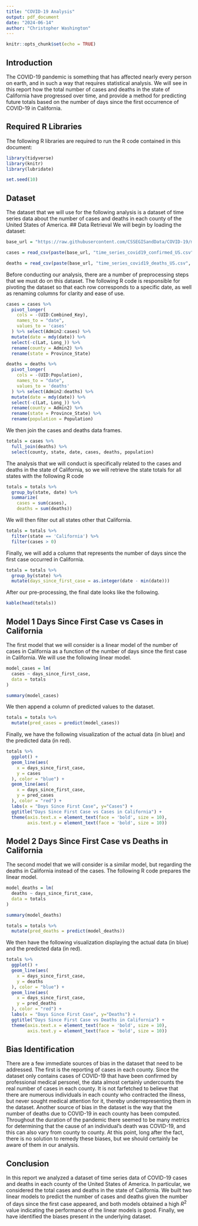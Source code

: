 ```yaml
---
title: "COVID-19 Analysis"
output: pdf_document
date: "2024-06-14"
author: "Christopher Washington"
---
```


```r
knitr::opts_chunk$set(echo = TRUE)
```
## Introduction

The COVID-19 pandemic is something that has affected nearly every person on earth, and in such a way that requires statistical analysis. We will see in this report how the total number of cases and deaths in the state of California have progressed over time, and provide a method for predicting future totals based on the number of days since the first occurrence of COVID-19 in California. 

## Required R Libraries

The following R libraries are required to run the R code contained in this document: 
```r
library(tidyverse)
library(knitr)
library(lubridate)

set.seed(10)
``` 

## Dataset
The dataset that we will use for the following analysis is a dataset of time series data about the number of cases and deaths in each county of the United States of America.
## Data Retrieval
We will begin by loading the dataset:
```r
base_url = "https://raw.githubusercontent.com/CSSEGISandData/COVID-19/master/csse_covid_19_data/csse_covid_19_time_series/"

cases = read_csv(paste(base_url, "time_series_covid19_confirmed_US.csv", sep=""))

deaths = read_csv(paste(base_url, "time_series_covid19_deaths_US.csv", sep=""))
```
Before conducting our analysis, there are a number of preprocessing steps that we must do on this dataset. The following R code is responsible for pivoting the dataset so that each row corresponds to a specific date, as well as renaming columns for clarity and ease of use.
```r
cases = cases %>% 
  pivot_longer(
    cols = -(UID:Combined_Key), 
    names_to = "date",
    values_to = 'cases'
  ) %>% select(Admin2:cases) %>%
  mutate(date = mdy(date)) %>%
  select(-c(Lat, Long_)) %>%
  rename(county = Admin2) %>%
  rename(state = Province_State)

deaths = deaths %>% 
  pivot_longer(
    cols = -(UID:Population), 
    names_to = "date",
    values_to = 'deaths'
  ) %>% select(Admin2:deaths) %>%
  mutate(date = mdy(date)) %>%
  select(-c(Lat, Long_)) %>%
  rename(county = Admin2) %>%
  rename(state = Province_State) %>%
  rename(population = Population)
```
We then join the cases and deaths data frames.
```r
totals = cases %>%
  full_join(deaths) %>% 
  select(county, state, date, cases, deaths, population)
```
The analysis that we will conduct is specifically related to the cases and deaths in the state of California, so we will retrieve the state totals for all states with the following R code
```r
totals = totals %>%
  group_by(state, date) %>%
  summarize(
    cases = sum(cases), 
    deaths = sum(deaths))
```
We will then filter out all states other that California.
```r
totals = totals %>% 
  filter(state == 'California') %>%
  filter(cases > 0)
```
Finally, we will add a column that represents the number of days since the first case occurred in California.
```r
totals = totals %>% 
  group_by(state) %>% 
  mutate(days_since_first_case = as.integer(date - min(date)))
```
After our pre-processing, the final date looks like the following.
```r
kable(head(totals))
```

## Model 1 Days Since First Case vs Cases in California

The first model that we will consider is a linear model of the number of cases in California as a function of the number of days since the first case in California. We will use the following linear model.
```r
model_cases = lm(
  cases ~ days_since_first_case, 
  data = totals
)

summary(model_cases)
```
We then append a column of predicted values to the dataset.
```r
totals = totals %>% 
  mutate(pred_cases = predict(model_cases))
```
Finally, we have the following visualization of the actual data (in blue) and the predicted data (in red).
```r
totals %>% 
  ggplot() + 
  geom_line(aes(
    x = days_since_first_case,
    y = cases
  ), color = "blue") +
  geom_line(aes(
    x = days_since_first_case,
    y = pred_cases
  ), color = "red") +
  labs(x = "Days Since First Case", y="Cases") +
  ggtitle("Days Since First Case vs Cases in California") +
  theme(axis.text.x = element_text(face = 'bold', size = 10),
        axis.text.y = element_text(face = 'bold', size = 10))
```

## Model 2 Days Since First Case vs Deaths in California

The second model that we will consider is a similar model, but regarding the deaths in California instead of the cases. The following R code prepares the linear model.
```r
model_deaths = lm(
  deaths ~ days_since_first_case, 
  data = totals
)

summary(model_deaths)

totals = totals %>% 
  mutate(pred_deaths = predict(model_deaths))
```
We then have the following visualization displaying the actual data (in blue) and the predicted data (in red).
```r
totals %>% 
  ggplot() + 
  geom_line(aes(
    x = days_since_first_case,
    y = deaths
  ), color = "blue") +
  geom_line(aes(
    x = days_since_first_case,
    y = pred_deaths
  ), color = "red") +
  labs(x = "Days Since First Case", y="Deaths") +
  ggtitle("Days Since First Case vs Deaths in California") +
  theme(axis.text.x = element_text(face = 'bold', size = 10),
        axis.text.y = element_text(face = 'bold', size = 10))
```

## Bias Identification
There are a few immediate sources of bias in the dataset that need to be addressed. The first is the reporting of cases in each county. Since the dataset only contains cases of COVID-19 that have been confirmed by professional medical personel, the data almost certainly undercounts the real number of cases in each county. It is not farfetched to believe that there are numerous individuals in each county who contracted the illness, but never sought medical attention for it, thereby underrepresenting them in the dataset. Another source of bias in the dataset is the way that the number of deaths due to COVID-19 in each county has been computed. Throughout the duration of the pandemic there seemed to be many metrics for determining that the cause of an individual's death was COVID-19, and this can also vary from county to county. At this point, long after the fact, there is no solution to remedy these biases, but we should certainly be aware of them in our analysis.

## Conclusion
In this report we analyzed a dataset of time series data of COVID-19 cases and deaths in each county of the United States of America. In particular, we considered the total cases and deaths in the state of California. We built two linear models to predict the number of cases and deaths given the number of days since the first case appeared, and both models obtained a high $R^2$ value indicating the performance of the linear models is good. Finally, we have identified the biases present in the underlying dataset.